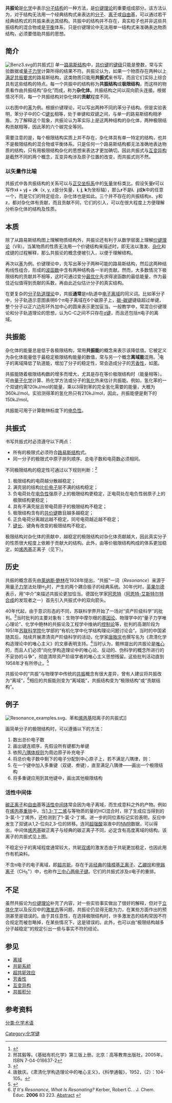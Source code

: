 
'''共振论'''是[[化学|化学]]中表示[[分子结构|分子结构]]的一种方法，是[[价键理论|价键理论]]的重要组成部分。该方法认为，对于结构无法用一个经典结构式来表达的[[分子|分子]]、[[离子|离子]]或[[自由基|自由基]]，可以通过若干经典结构式的共振来表达其结构。共振中的结构并不存在，真实粒子也并非这些共振结构的混合物或是[[化学平衡|平衡]]体系，只是价键理论中无法用单一结构式来准确表达物质结构，必须要借助共振的思想。

==简介==

[[File:Benz3.svg|thumb]]的共振式]]
单一[[路易斯结构|路易斯结构]]中，[[共价键|共价键]]的[[键级|键级]]只能是整数，常与实验数据或[[量子力学|量子力学]]计算所得的结果不符。共振论认为，如果一个物质存在两种以上[[#共振式|满足共振要求]]的路易斯结构，这类物质只能用'''共振式'''来书写，而且它们实际上综合具有这些结构的特点。每一个共振中的结构称为'''共振结构'''或'''极限结构'''，而这样的物质看作由共振结构“杂化”而成，称为'''杂化体'''。共振结构之间以双向箭头连接。根据情况不同，每一个共振结构对杂化体的'''贡献'''程度不同。

以右图中的[[苯|苯]]为例。根据价键理论，可以写出两种不同的苯分子结构。但是实验表明，苯分子中的C-C[[键长|键长]]相等，处于单键和双键之间，与单一的路易斯结构相矛盾。为了解释这个现象，共振论认为苯实际上是这两种结构的杂化体，两种极限结构贡献相等，因此苯的六个碳完全等同。

需要注意的是，每个极限结构实质上并不存在，杂化体具有单一特定的结构，也并不是极限结构的混合物或平衡体系。只是任何一个路易斯结构都无法准确地表达物质的结构，只有用极限结构杂化的思想来表达才更加确切。因此共振式与[[互变异构|互变异构]]是截然不同的两个概念，互变异构涉及原子位置的改变，而共振式则不然。

=== 以矢量作比喻 ===

共振式中各共振结构的关系可以与[[正交坐标系|正交坐标系]]中的[[矢量|矢量]]坐标类比。假设矢量'''r'''可以写作x'''i''' + y'''j''' + z'''k'''（x, y, z是分矢量，'''i''', '''j''', '''k'''为坐标轴），那么'''r'''不是'''i'''、'''j'''或'''k'''中的任意一个，而是它们的特定组合，杂化体也是如此。三个并不存在的共振结构x、y和z，都对杂化体有贡献，而且贡献不同，它们的引入，可以在很大程度上方便理解分析杂化体的结构及性质。

== 本质 ==

除了从路易斯结构图上理解物质结构外，共振论还有利于从数学层面上理解[[价键理论|价键理论]]（VB）。当某物质的性质无法用一个价键结构来描述时，即无法以激发、[[杂化|杂化]]和成键的过程解释，那么共振论的概念便被引入，以便于理解结构。

再次以[[苯|苯]]为例。价键理论中，先写出苯分子两种可能的路易斯结构，然后这两种结构线性组合，形成的[[波函数|波函数]]中含有两种结构各一半的贡献。然而，大多数情况下极限结构的贡献并不相等，这时可通过变分[[最优化|最优化]]先求得波函数的最低能量，作为最佳近似值得到贡献的系数，再由此近似估计分子的真实结构。

在更复杂的[[分子轨道理论|分子轨道理论]]中，共振'''通常'''是π轨道中[[离域电子|电子离域]]的同义词。比如苯分子中，分子轨道示意图表明6个π电子离域在6个碳原子上，[[碳-碳键|碳-碳键]]键级超过单键，整个分子以正六边形环外加中心的圆来表示更加妥当。一般教学中，常混合价键理论和分子轨道理论的思想，认为C-C之间不只存在[[σ键|σ键]]，而且还包括π电子的离域。

== 共振能 ==

杂化体的能量总是低于各极限结构，常用'''共振能'''的概念来表示该降低值。它被定义为杂化体能量低于最稳定极限结构能量的数值，常与另一个概念'''离域能'''混用。<ref>{{cite book |author= Robert Morrison, Robert Boyd|title=Organic Chemistry|edition=Fifth Edition|year=1989|publisher=Prentice Hall of India|isbn=0-87692-560-3|pages=Page 372|chapter=Chapter 10|quote=The resonance hybrid is more stable than any of the contributing structures.}}</ref>电子的离域降低了轨道能，增加了分子的稳定性，常会造成分子的[[芳香性|芳香性]]，如[[苯|苯]]。

共振能随着极限结构数的增多而增大，尤其是存在等价极限结构时（能量相等）。可由[[量子化学|量子化学]]计算、热化学方法或分子的[[氢化|氢化]]热来估计共振能。例如，氢化苯的一个双键约需120kJ/mol的能量，乘以3得到苯的完全氢化需要的能量，大概为360kJ/mol。实验测得苯的氢化热只有210kJ/mol，因此，共振能便是剩下的150kJ/mol。

共振能可用于计算鲍林标度下的[[电负性|电负性]]。

== 共振式 ==
书写共振式时必须遵守以下两点：
* 所有的极限式必须符合[[路易斯结构|路易斯结构]]式。
* 同一分子的极限式中原子排列顺序、总电子数和电荷数必须相同。

不同极限结构的稳定性可通过以下规则判断：<ref>邢其毅等。《基础有机化学》第三版上册。北京：高等教育出版社，2005年。ISBN 7-04-016637-2</ref>
# 极限结构的电荷越分散越稳定；
# 满壳层的结构比[[价电子|价电子]]层不满的结构稳定；
# 负电荷处在[[电负性|电负性]]强原子上的极限结构更稳定，正电荷处在电负性弱原子上的极限结构更稳定；
# 具有不满壳层且带电荷原子的极限结构不稳定；
# 极限结构含有的[[共价键|共价键]]数目越多越稳定；
# 正负电荷分离越远越不稳定，同号电荷越近越不稳定；
# [[键长|键长]]、键角有改变的极限结构不稳定。

极限结构对杂化体的贡献中，越稳定的极限结构对杂化体贡献越大，因此真实分子的性质很大程度上依赖于贡献大的结构。此外，由等价极限结构构成的体系更加稳定，如[[烯丙基|烯丙基]]正离子（见下）。

== 历史 ==

共振的概念首先由[[莱纳斯·鲍林|莱纳斯·鲍林]]在1928年提出，“共振”一词（''Resonance''）来源于用[[量子力学|量子力学]]法处理H<sub>2</sub>时，产生的两个耦合振子的经典系统。30年代时，[[英果尔德|英果尔德]]表示，用“中介”来描述共振论更加恰当。德国化学家[[阿恩特|阿恩特]]（[[阿恩特-艾斯特尔特合成|阿恩特-艾斯特尔特合成]]的发现者之一）首先引入共振式中的双向箭头。

40年代起，由于意识形态的不同，苏联科学界开始了一场对“资产阶级科学”的批判。<ref>{{Cite web|url=http://www.cuhk.edu.hk/ics/21c/supplem/essay/0410092.htm|title=1952年的《科学通报》：思想改造、学习苏联与科学批判|publisher=《二十一世纪》网络版第三十四期|date=2005年1月31日|accessdate=2008年5月29日|language=zh-hant|archive-date=2010年3月23日|archive-url=https://web.archive.org/web/20100323174806/http://www.cuhk.edu.hk/ics/21c/supplem/essay/0410092.htm|dead-url=no}}</ref>当时批判的主要对象有：生物学中摩尔根的[[基因论|基因论]]、物理学中的“量子力学唯心理论”、化学中鲍林的共振论及工程学中维纳的[[控制论|控制论]]等，批判的高潮阶段为1951年[[苏联科学院|苏联科学院]]化学部的“有机化学中化学结构理论问题讨论会”。当时的中国紧随其后，陆续开展肃清资产阶级科学的活动，化学家[[唐敖庆|唐敖庆]]也撰写名为《肃清化学构造理论中的唯心主义》的文章表明支持。<ref>唐敖庆。《肃清化学构造理论中的唯心主义》，《科學通報》，1952，（2）：104-105。</ref>当时认为，鲍林提出的共振论是[[唯心|唯心]]的，而且人们必须“向化学构造理论中的唯心论、反动的、伪科学的概念所进行的不妥协的斗争”，彻底清除资产阶级学者的唯心主义思想残留。这些批判活动直到1958年才有所停止。<ref>{{Cite web|url=http://tech.163.com/05/1012/13/1VSA3S3D00091537.html|title=伪科学之争 妖魔化何祚庥院士的背后(图)|publisher=北京科技报|date=2005年10月12日|accessdate=2008年5月29日|language=zh-cn|archive-url=https://web.archive.org/web/20060506144802/http://tech.163.com/05/1012/13/1VSA3S3D00091537.html|archive-date=2006年5月6日|dead-url=yes}}</ref>

共振论中的“共振”与物理学中传统的[[共振|共振]]概念有很大差异，曾有人建议将共振改为“离域”，<ref>''If It's Resonance, What Is Resonating?''  Kerber, Robert C. . J. Chem. Educ. '''2006''' 83 223. [http://www.jce.divched.org/Journal/Issues/2006/Feb/abs223.html Abstract] {{Wayback|url=http://www.jce.divched.org/Journal/Issues/2006/Feb/abs223.html |date=20061004085840 }}</ref>相应的共振能则变为“离域能”，共振结构变为“极限结构”或“贡献结构”。

== 例子 ==
[[File:Resonance_examples.svg|thumb]]、苯和[[烯丙基|烯丙基]]阳离子的共振式]]

画简单分子的极限结构时，可以遵循以下的方法：
# 数出总价电子数
# 画出键连顺序，先假设所有键都为单键
# 依照[[八隅体规则|八隅体规则]]为周边原子补充电子
# 将总价电子数中剩下的电子分配到中心原子上，若不满足八隅律，则：
# 在一个键中加入多重键（双键、叁键），直至满足八隅律——画出一个极限结构
# 将多重键应用到其他键中，画出其他极限结构

=== 活性中间体 ===

[[碳正离子|碳正离子]]和[[自由基|自由基]]等[[活性中间体|活性中间体]]常会因为电子离域，而生成意料之外的产物。例如在[[烯丙基重排|烯丙基重排]]中，当[[丁二烯|1,3-丁二烯]]与等物质的量的HCl混合时，除了生成应当得到的3-氯-1-丁烯外，还检测到了1-氯-2-丁烯。进一步的同位素标记实验表明，反应中发生了双键从1,2-位向2,3-位的转移。连同[[超强酸|超强酸]]溶液中的[[NMR|NMR]]数据，可以得出，中间体[[烯丙基|烯丙基]]碳正离子与经典的碳正离子不同，必定含有高度离域的结构。该离子的共振式见上图。

不稳定分子的离域程度通常较大，共轭[[二烯|双烯]]的激发态由于共轭更加稳定，也因此用作有机染料。

不含π电子的电子离域，即[[超共轭效应|超共轭]]，存在于[[非经典碳正离子|非经典]]的[[降樟基正离子|降樟基正离子]]、[[乙硼烷|乙硼烷]]和[[甲鎓离子|甲鎓离子]]（CH<sub>5</sub><sup>+</sup>）中，也称作[[三中心两电子键|三中心两电子键]]。它们的共振式涉及σ电子的重排。

== 不足 ==
虽然共振论为[[价键理论|价键理论]]补充了内容，对一些实验事实做出了很好的解释，但对于[[立体化学|立体化学]]以及反应中的[[激发态|激发态]]等问题，共振论仍显得无能为力，在某些方面作出的预测甚至是错误的。由于其任意性，在选择极限结构时，许多激发态的结构常因不符合规定而被忽略掉，在某些情况下，这是错误的。此外，也可以由“极限结构越多分子越稳定”的规定引出一些与事实不符的结论。

==参见==
* [[离域|离域]]
* [[共轭系統|共轭系統]]
* [[超共轭效应|超共轭效应]]
* [[芳香性|芳香性]]
* [[互变异构|互变异构]]
* [[共振积分|共振积分]]

== 参考资料 ==
{{reflist|2}}

{{Chemical bonding theory|state=autocollapse}}

{{Authority control}}
[[Category:化学键|Category:化学键]]
[[分类:化学术语|分类:化学术语]]